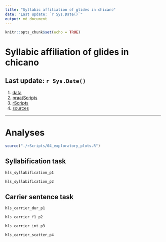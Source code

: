 ```yaml
---
title: "Syllabic affiliation of glides in chicano"
date: "Last update: `r Sys.Date()`"
output: md_document
---
```


```r
knitr::opts_chunk$set(echo = TRUE)
```

# Syllabic affiliation of glides in chicano

## Last update: `r Sys.Date()`

1. [data](./data/)
2. [praatScripts](./praatScripts/)
3. [rScripts](./rScripts/)
4. [sources](./sources/)

----

# Analyses

```r
source("./rScripts/04_exploratory_plots.R")
```

## Syllabification task

```r
hls_syllabification_p1
```

```r
hls_syllabification_p2
```

## Carrier sentence task

```r
hls_carrier_dur_p1
```

```r
hls_carrier_f1_p2
```

```r
hls_carrier_int_p3
```

```r
hls_carrier_scatter_p4
```


